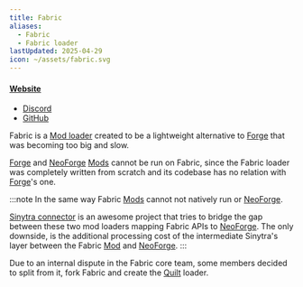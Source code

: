 ```yaml
---
title: Fabric
aliases:
  - Fabric
  - Fabric loader
lastUpdated: 2025-04-29
icon: ~/assets/fabric.svg
---
```


#### [Website](https://fabricmc.net/)
- [Discord](https://discord.gg/v6v4pMv)
- [GitHub](https://github.com/FabricMC/fabric)

Fabric is a [Mod loader](/modloader) created to be a lightweight alternative to [Forge](/forge) that was becoming too big and slow.

[Forge](/forge) and [NeoForge](/neoforge) [Mods](/mod) cannot be run on Fabric, since the Fabric loader was completely written from scratch and its codebase has no relation with [Forge](/forge)'s one.

:::note
In the same way Fabric [Mods](/mod) cannot not natively run or [NeoForge](/neoforge).

[Sinytra connector](https://modrinth.com/mod/connector) is an awesome project that tries to bridge the gap between these two mod loaders mapping Fabric APIs to [NeoForge](/neoforge).
The only downside, is the additional processing cost of the intermediate Sinytra's layer between the Fabric [Mod](/mod) and [NeoForge](/neoforge).
:::

Due to an internal dispute in the Fabric core team, some members decided to split from it, fork Fabric and create the [Quilt](/quilt) loader.
